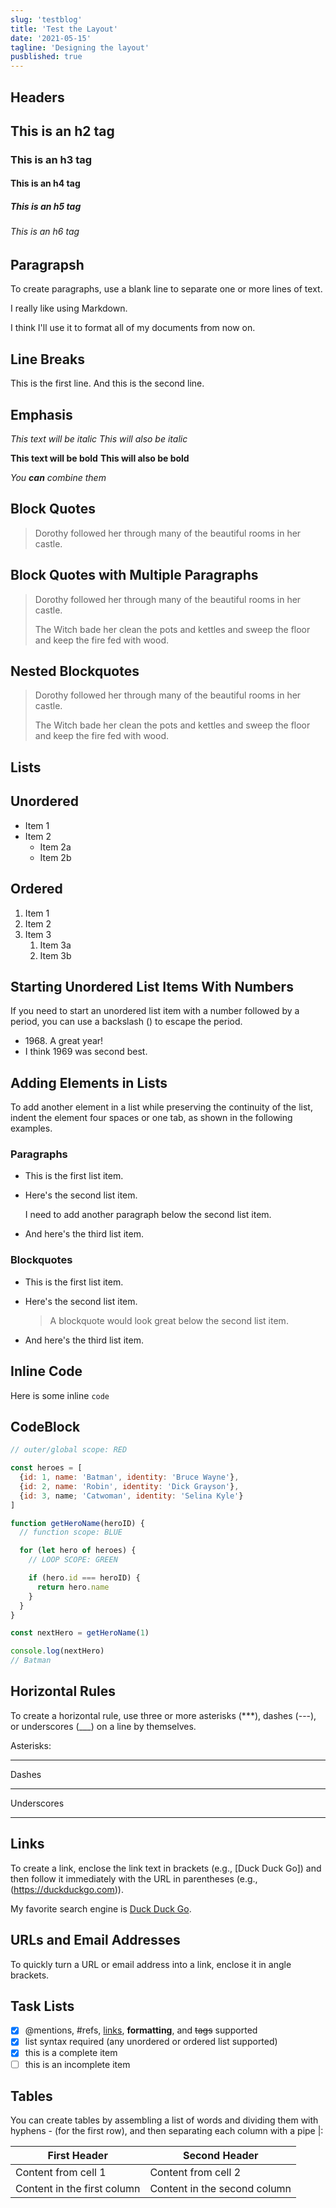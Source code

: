 ```yaml
---
slug: 'testblog'
title: 'Test the Layout'
date: '2021-05-15'
tagline: 'Designing the layout'
pusblished: true
---
```


## Headers

## This is an h2 tag

### This is an h3 tag

#### This is an h4 tag

##### This is an h5 tag

###### This is an h6 tag

## Paragrapsh

To create paragraphs, use a blank line to separate one or more lines of text.

I really like using Markdown.

I think I'll use it to format all of my documents from now on.

## Line Breaks

This is the first line. And this is the second line.

## Emphasis

_This text will be italic_ _This will also be italic_

**This text will be bold** **This will also be bold**

_You **can** combine them_

## Block Quotes

> Dorothy followed her through many of the beautiful rooms in her castle.

## Block Quotes with Multiple Paragraphs

> Dorothy followed her through many of the beautiful rooms in her castle.
>
> The Witch bade her clean the pots and kettles and sweep the floor and keep the
> fire fed with wood.

## Nested Blockquotes

> Dorothy followed her through many of the beautiful rooms in her castle.
>
> The Witch bade her clean the pots and kettles and sweep the floor and keep the
> fire fed with wood.

## Lists

## Unordered

- Item 1
- Item 2
  - Item 2a
  - Item 2b

## Ordered

1. Item 1
1. Item 2
1. Item 3
   1. Item 3a
   1. Item 3b

## Starting Unordered List Items With Numbers

If you need to start an unordered list item with a number followed by a period,
you can use a backslash (\) to escape the period.

- 1968\. A great year!
- I think 1969 was second best.

## Adding Elements in Lists

To add another element in a list while preserving the continuity of the list,
indent the element four spaces or one tab, as shown in the following examples.

### Paragraphs

- This is the first list item.
- Here's the second list item.

  I need to add another paragraph below the second list item.

- And here's the third list item.

### Blockquotes

- This is the first list item.
- Here's the second list item.

  > A blockquote would look great below the second list item.

- And here's the third list item.

## Inline Code

Here is some inline `code`

## CodeBlock

```javascript
// outer/global scope: RED

const heroes = [
  {id: 1, name: 'Batman', identity: 'Bruce Wayne'},
  {id: 2, name: 'Robin', identity: 'Dick Grayson'},
  {id: 3, name; 'Catwoman', identity: 'Selina Kyle'}
]

function getHeroName(heroID) {
  // function scope: BLUE

  for (let hero of heroes) {
    // LOOP SCOPE: GREEN

    if (hero.id === heroID) {
      return hero.name
    }
  }
}

const nextHero = getHeroName(1)

console.log(nextHero)
// Batman
```

## Horizontal Rules

To create a horizontal rule, use three or more asterisks (\*\*\*), dashes (---),
or underscores (\_\_\_) on a line by themselves.

Asterisks:

---

Dashes

---

Underscores

---

## Links

To create a link, enclose the link text in brackets (e.g., [Duck Duck Go]) and
then follow it immediately with the URL in parentheses (e.g.,
(https://duckduckgo.com)).

My favorite search engine is [Duck Duck Go](https://duckduckgo.com).

## URLs and Email Addresses

To quickly turn a URL or email address into a link, enclose it in angle
brackets.

## Task Lists

- [x] @mentions, #refs, [links](https://duckduckgo.com), **formatting**, and <del>tags</del> supported
- [x] list syntax required (any unordered or ordered list supported)
- [x] this is a complete item
- [ ] this is an incomplete item

## Tables

You can create tables by assembling a list of words and dividing them with
hyphens - (for the first row), and then separating each column with a pipe |:

| First Header                | Second Header                |
| --------------------------- | ---------------------------- |
| Content from cell 1         | Content from cell 2          |
| Content in the first column | Content in the second column |
